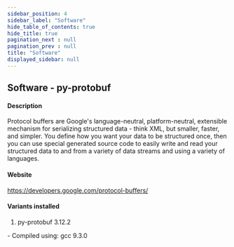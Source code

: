 ```yaml
---
sidebar_position: 4
sidebar_label: "Software"
hide_table_of_contents: true
hide_title: true
pagination_next : null
pagination_prev : null
title: "Software"
displayed_sidebar: null
---
```


## Software - py-protobuf


#### Description
Protocol buffers are Google's language-neutral, platform-neutral, extensible mechanism for serializing structured data - think XML, but smaller, faster, and simpler. You define how you want your data to be structured once, then you can use special generated source code to easily write and read your structured data to and from a variety of data streams and using a variety of languages.

#### Website
https://developers.google.com/protocol-buffers/

#### Variants installed
1. py-protobuf 3.12.2
<div class="ul-circle">
    - Compiled using: gcc 9.3.0
</div>


